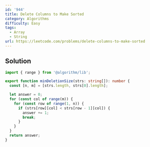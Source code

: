 ```yaml
---
id: '944'
title: Delete Columns to Make Sorted
category: Algorithms
difficulty: Easy
tags:
  - Array
  - String
url: https://leetcode.com/problems/delete-columns-to-make-sorted
---
```


## Solution

```typescript showLineNumbers
import { range } from '@algorithm/lib';

export function minDeletionSize(strs: string[]): number {
  const [n, m] = [strs.length, strs[0].length];

  let answer = 0;
  for (const col of range(m)) {
    for (const row of range(1, n)) {
      if (strs[row][col] < strs[row - 1][col]) {
        answer += 1;
        break;
      }
    }
  }
  return answer;
}
```
